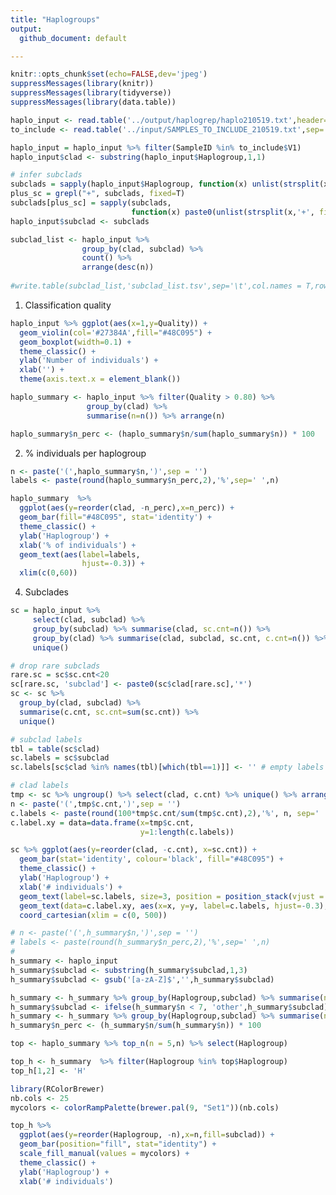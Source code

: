 ```yaml
---
title: "Haplogroups"
output: 
  github_document: default

---
```


```r
knitr::opts_chunk$set(echo=FALSE,dev='jpeg')
suppressMessages(library(knitr))
suppressMessages(library(tidyverse))
suppressMessages(library(data.table))
```


```r
haplo_input <- read.table('../output/haplogrep/haplo210519.txt',header=T) 
to_include <- read.table('../input/SAMPLES_TO_INCLUDE_210519.txt',sep='\t')

haplo_input = haplo_input %>% filter(SampleID %in% to_include$V1)
haplo_input$clad <- substring(haplo_input$Haplogroup,1,1)

# infer subclads
subclads = sapply(haplo_input$Haplogroup, function(x) unlist(strsplit(x,'[a-z]'))[1])
plus_sc = grepl("+", subclads, fixed=T)
subclads[plus_sc] = sapply(subclads, 
                           function(x) paste0(unlist(strsplit(x,'+', fixed=T))[1],'+'))[plus_sc]
haplo_input$subclad <- subclads

subclad_list <- haplo_input %>% 
                group_by(clad, subclad) %>% 
                count() %>% 
                arrange(desc(n))
  
#write.table(subclad_list,'subclad_list.tsv',sep='\t',col.names = T,row.names = F,quote = F)
```

1. Classification quality

```r
haplo_input %>% ggplot(aes(x=1,y=Quality)) + 
  geom_violin(col='#27384A',fill="#48C095") +
  geom_boxplot(width=0.1) +
  theme_classic() +
  ylab('Number of individuals') +
  xlab('') +
  theme(axis.text.x = element_blank())
```

```r

haplo_summary <- haplo_input %>% filter(Quality > 0.80) %>% 
                 group_by(clad) %>% 
                 summarise(n=n()) %>% arrange(n)

haplo_summary$n_perc <- (haplo_summary$n/sum(haplo_summary$n)) * 100

```


2. % individuals per haplogroup

```r
n <- paste('(',haplo_summary$n,')',sep = '')
labels <- paste(round(haplo_summary$n_perc,2),'%',sep=' ',n)

haplo_summary  %>% 
  ggplot(aes(y=reorder(clad, -n_perc),x=n_perc)) +
  geom_bar(fill="#48C095", stat='identity') + 
  theme_classic() +
  ylab('Haplogroup') +
  xlab('% of individuals') +
  geom_text(aes(label=labels,
                hjust=-0.3)) +
  xlim(c(0,60))


```

4. Subclades

```r
sc = haplo_input %>% 
     select(clad, subclad) %>% 
     group_by(subclad) %>% summarise(clad, sc.cnt=n()) %>% 
     group_by(clad) %>% summarise(clad, subclad, sc.cnt, c.cnt=n()) %>% 
     unique()

# drop rare subclads
rare.sc = sc$sc.cnt<20
sc[rare.sc, 'subclad'] <- paste0(sc$clad[rare.sc],'*')
sc <- sc %>% 
  group_by(clad, subclad) %>% 
  summarise(c.cnt, sc.cnt=sum(sc.cnt)) %>% 
  unique()

# subclad labels
tbl = table(sc$clad)
sc.labels = sc$subclad
sc.labels[sc$clad %in% names(tbl)[which(tbl==1)]] <- '' # empty labels if no subclads

# clad labels
tmp <- sc %>% ungroup() %>% select(clad, c.cnt) %>% unique() %>% arrange(-c.cnt)
n <- paste('(',tmp$c.cnt,')',sep = '')
c.labels <- paste(round(100*tmp$c.cnt/sum(tmp$c.cnt),2),'%', n, sep=' ')                      
c.label.xy = data=data.frame(x=tmp$c.cnt, 
                             y=1:length(c.labels))

sc %>% ggplot(aes(y=reorder(clad, -c.cnt), x=sc.cnt)) +
  geom_bar(stat='identity', colour='black', fill="#48C095") +
  theme_classic() +
  ylab('Haplogroup') +
  xlab('# individuals') + 
  geom_text(label=sc.labels, size=3, position = position_stack(vjust = 0.5)) + 
  geom_text(data=c.label.xy, aes(x=x, y=y, label=c.labels, hjust=-0.3), size=3) + 
  coord_cartesian(xlim = c(0, 500))

```


```r
# n <- paste('(',h_summary$n,')',sep = '')
# labels <- paste(round(h_summary$n_perc,2),'%',sep=' ',n)
# 
h_summary <- haplo_input 
h_summary$subclad <- substring(h_summary$subclad,1,3)
h_summary$subclad <- gsub('[a-zA-Z]$','',h_summary$subclad)

h_summary <- h_summary %>% group_by(Haplogroup,subclad) %>% summarise(n=n())
h_summary$subclad <- ifelse(h_summary$n < 7, 'other',h_summary$subclad)
h_summary <- h_summary %>% group_by(Haplogroup,subclad) %>% summarise(n=sum(n))
h_summary$n_perc <- (h_summary$n/sum(h_summary$n)) * 100

top <- haplo_summary %>% top_n(n = 5,n) %>% select(Haplogroup)

top_h <- h_summary  %>% filter(Haplogroup %in% top$Haplogroup) 
top_h[1,2] <- 'H'

library(RColorBrewer)
nb.cols <- 25
mycolors <- colorRampPalette(brewer.pal(9, "Set1"))(nb.cols)

top_h %>%
  ggplot(aes(y=reorder(Haplogroup, -n),x=n,fill=subclad)) +
  geom_bar(position="fill", stat="identity") +
  scale_fill_manual(values = mycolors) +
  theme_classic() +
  ylab('Haplogroup') +
  xlab('# individuals') 

```
